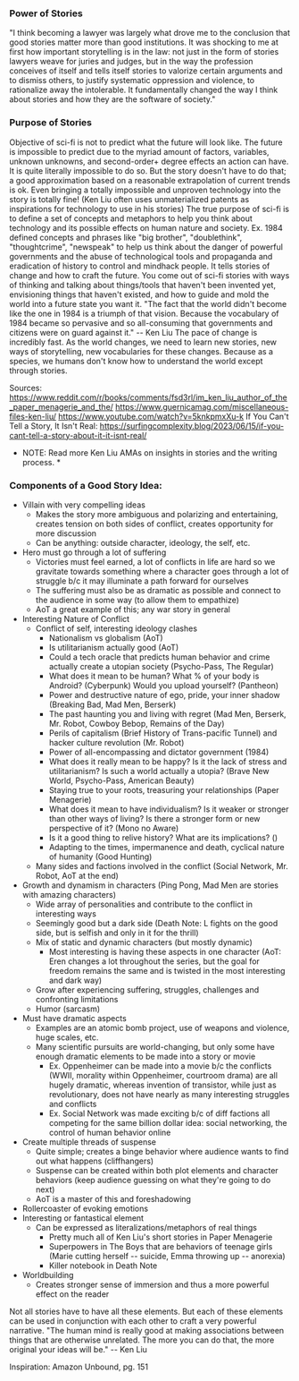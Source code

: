 ### Power of Stories
"I think becoming a lawyer was largely what drove me to the conclusion that
good stories matter more than good institutions. It was shocking to me at first
how important storytelling is in the law: not just in the form of stories lawyers
weave for juries and judges, but in the way the profession conceives of itself
and tells itself stories to valorize certain arguments and to dismiss others,
to justify systematic oppression and violence, to rationalize away the intolerable.
It fundamentally changed the way I think about stories and how they are the software of society."

### Purpose of Stories

Objective of sci-fi is not to predict what the future will look like.
The future is impossible to predict due to the myriad amount of factors, variables, unknown unknowns, and second-order+ degree effects an action can have.
It is quite literally impossible to do so.
But the story doesn't have to do that; a good approximation based on a reasonable extrapolation of current trends is ok.
Even bringing a totally impossible and unproven technology into the story is totally fine!
(Ken Liu often uses unmaterialized patents as inspirations for technology to use in his stories)
The true purpose of sci-fi is to define a set of concepts and metaphors to help you think about technology and its possible effects on human nature and society.
Ex. 1984 defined concepts and phrases like "big brother", "doublethink", "thoughtcrime", "newspeak" to help us think about the danger of
powerful governments and the abuse of technological tools and propaganda and eradication of history to control and mindhack people.
It tells stories of change and how to craft the future. You come out of sci-fi stories with ways of thinking and talking about
things/tools that haven't been invented yet, envisioning things that haven't existed, and how to guide and mold the world into a future state you want it.
"The fact that the world didn't become like the one in 1984 is a triumph of that vision. Because the vocabulary of 1984 became so pervasive and so all-consuming that governments and citizens were on guard against it." -- Ken Liu
The pace of change is incredibly fast. As the world changes, we need to learn new stories, new ways of storytelling, new vocabularies for these changes.
Because as a species, we humans don't know how to understand the world except through stories.

Sources:
https://www.reddit.com/r/books/comments/fsd3rl/im_ken_liu_author_of_the_paper_menagerie_and_the/
https://www.guernicamag.com/miscellaneous-files-ken-liu/
https://www.youtube.com/watch?v=5knkpmxXu-k
If You Can't Tell a Story, It Isn't Real: https://surfingcomplexity.blog/2023/06/15/if-you-cant-tell-a-story-about-it-it-isnt-real/

* NOTE: Read more Ken Liu AMAs on insights in stories and the writing process. *


### Components of a Good Story Idea:
* Villain with very compelling ideas
  * Makes the story more ambiguous and polarizing and entertaining, creates tension on both sides of conflict, creates opportunity for more discussion
  * Can be anything: outside character, ideology, the self, etc.
* Hero must go through a lot of suffering
  * Victories must feel earned, a lot of conflicts in life are hard so we gravitate towards something where a character
  goes through a lot of struggle b/c it may illuminate a path forward for ourselves
  * The suffering must also be as dramatic as possible and connect to the audience in some way (to allow them to empathize)
  * AoT a great example of this; any war story in general
* Interesting Nature of Conflict
  * Conflict of self, interesting ideology clashes
    * Nationalism vs globalism (AoT)
    * Is utilitarianism actually good (AoT)
    * Could a tech oracle that predicts human behavior and crime actually create a utopian society (Psycho-Pass, The Regular)
    * What does it mean to be human? What % of your body is Android? (Cyberpunk) Would you upload yourself? (Pantheon)
    * Power and destructive nature of ego, pride, your inner shadow (Breaking Bad, Mad Men, Berserk)
    * The past haunting you and living with regret (Mad Men, Berserk, Mr. Robot, Cowboy Bebop, Remains of the Day)
    * Perils of capitalism (Brief History of Trans-pacific Tunnel) and hacker culture revolution (Mr. Robot)
    * Power of all-encompassing and dictator government (1984)
    * What does it really mean to be happy? Is it the lack of stress and utilitarianism? Is such a world actually a utopia? (Brave New World, Psycho-Pass, American Beauty)
    * Staying true to your roots, treasuring your relationships (Paper Menagerie)
    * What does it mean to have individualism? Is it weaker or stronger than other ways of living? Is there a stronger form or new perspective of it? (Mono no Aware)
    * Is it a good thing to relive history? What are its implications? ()
    * Adapting to the times, impermanence and death, cyclical nature of humanity (Good Hunting)
  * Many sides and factions involved in the conflict (Social Network, Mr. Robot, AoT at the end)
* Growth and dynamism in characters (Ping Pong, Mad Men are stories with amazing characters)
  * Wide array of personalities and contribute to the conflict in interesting ways
  * Seemingly good but a dark side (Death Note: L fights on the good side, but is selfish and only in it for the thrill)
  * Mix of static and dynamic characters (but mostly dynamic)
    * Most interesting is having these aspects in one character (AoT: Eren changes a lot throughout the series, but the goal for freedom remains the same and is twisted in the most interesting and dark way)
  * Grow after experiencing suffering, struggles, challenges and confronting limitations
  * Humor (sarcasm)
* Must have dramatic aspects
  * Examples are an atomic bomb project, use of weapons and violence, huge scales, etc.
  * Many scientific pursuits are world-changing, but only some have enough dramatic elements to be made into a story or movie
    * Ex. Oppenheimer can be made into a movie b/c the conflicts (WWII, morality within Oppenheimer, courtroom drama) are all hugely dramatic,
    whereas invention of transistor, while just as revolutionary, does not have nearly as many interesting struggles and conflicts
    * Ex. Social Network was made exciting b/c of diff factions all competing for the same billion dollar idea: social networking, the control of human behavior online
* Create multiple threads of suspense
  * Quite simple; creates a binge behavior where audience wants to find out what happens (cliffhangers)
  * Suspense can be created within both plot elements and character behaviors (keep audience guessing on what they're going to do next)
  * AoT is a master of this and foreshadowing
* Rollercoaster of evoking emotions
* Interesting or fantastical element
  * Can be expressed as literalizations/metaphors of real things
    * Pretty much all of Ken Liu's short stories in Paper Menagerie
    * Superpowers in The Boys that are behaviors of teenage girls (Marie cutting herself -- suicide, Emma throwing up -- anorexia)
    * Killer notebook in Death Note
* Worldbuilding
  * Creates stronger sense of immersion and thus a more powerful effect on the reader

Not all stories have to have all these elements. But each of these elements can be used in conjunction with each other to craft a very powerful narrative.
"The human mind is really good at making associations between things that are otherwise unrelated. The more you can do that, the more original your ideas will be." -- Ken Liu

Inspiration: Amazon Unbound, pg. 151
